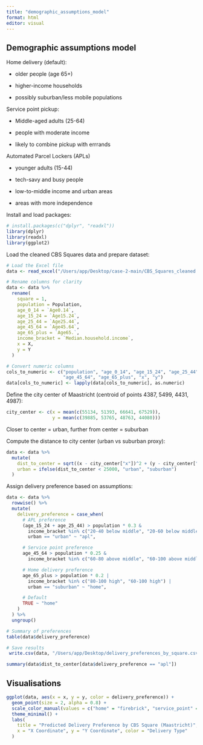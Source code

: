 ```yaml
---
title: "demographic_assumptions_model"
format: html
editor: visual
---
```


## Demographic assumptions model

Home delivery (default):

-   older people (age 65+)

-   higher-income households

-   possibly suburban/less mobile populations

Service point pickup:

-   Middle-aged adults (25-64)

-   people with moderate income

-   likely to combine pickup with errrands

Automated Parcel Lockers (APLs)

-   younger adults (15-44)

-   tech-savy and busy people

-   low-to-middle income and urban areas

-   areas with more independence

Install and load packages:

```r
# install.packages(c("dplyr", "readxl"))
library(dplyr)
library(readxl)
library(ggplot2)
```

Load the cleaned CBS Squares data and prepare dataset:

```r
# Load the Excel file
data <- read_excel("/Users/app/Desktop/case-2-main/CBS_Squares_cleaned.xlsx", skip = 1)

# Rename columns for clarity
data <- data %>%
  rename(
    square = 1,
    population = Population,
    age_0_14 = `Age0.14`,
    age_15_24 = `Age15.24`,
    age_25_44 = `Age25.44`,
    age_45_64 = `Age45.64`,
    age_65_plus = `Age65.`,
    income_bracket = `Median.household.income`,
    x = X,
    y = Y
  )

# Convert numeric columns
cols_to_numeric <- c("population", "age_0_14", "age_15_24", "age_25_44",
                     "age_45_64", "age_65_plus", "x", "y")
data[cols_to_numeric] <- lapply(data[cols_to_numeric], as.numeric)
```

Define the city center of Maastricht (centroid of points 4387, 5499, 4431, 4987):

```r
city_center <- c(x = mean(c(55134, 51393, 66641, 67529)),
                 y = mean(c(39885, 53765, 48763, 44080)))
```

Closer to center = urban, further from center = suburban

Compute the distance to city center (urban vs suburban proxy):

```r
data <- data %>%
  mutate(
    dist_to_center = sqrt((x - city_center["x"])^2 + (y - city_center["y"])^2),
    urban = ifelse(dist_to_center < 25000, "urban", "suburban")
  )
```

Assign delivery preference based on assumptions:

```r
data <- data %>%
  rowwise() %>%
  mutate(
    delivery_preference = case_when(
      # APL preference
      (age_15_24 + age_25_44) > population * 0.3 &
        income_bracket %in% c("20-40 below middle", "20-60 below middle to middle", "60-80 above middle") &
        urban == "urban" ~ "apl",

      # Service point preference
      age_45_64 > population * 0.25 &
        income_bracket %in% c("60-80 above middle", "60-100 above middle to high") ~ "service_point",

      # Home delivery preference
      age_65_plus > population * 0.2 |
        income_bracket %in% c("80-100 high", "60-100 high") |
        urban == "suburban" ~ "home",

      # Default
      TRUE ~ "home"
    )
  ) %>%
  ungroup()

# Summary of preferences
table(data$delivery_preference)

# Save results
 write.csv(data, "/Users/app/Desktop/delivery_preferences_by_square.csv", row.names = FALSE)
```

```r
summary(data$dist_to_center[data$delivery_preference == "apl"])

```

## Visualisations 

```r
ggplot(data, aes(x = x, y = y, color = delivery_preference)) +
  geom_point(size = 2, alpha = 0.8) +
  scale_color_manual(values = c("home" = "firebrick", "service_point" = "steelblue", "apl" = "forestgreen")) +
  theme_minimal() +
  labs(
    title = "Predicted Delivery Preference by CBS Square (Maastricht)",
    x = "X Coordinate", y = "Y Coordinate", color = "Delivery Type"
  )
```
